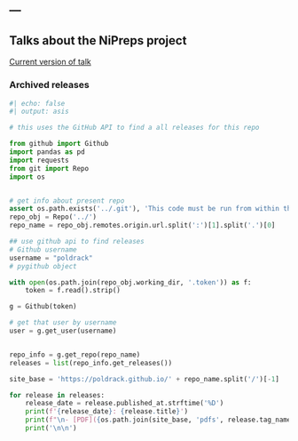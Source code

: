 ---
---

## Talks about the NiPreps project

[Current version of talk](talk/)

### Archived releases

```python

#| echo: false
#| output: asis

# this uses the GitHub API to find a all releases for this repo

from github import Github
import pandas as pd
import requests
from git import Repo
import os


# get info about present repo
assert os.path.exists('../.git'), 'This code must be run from within the site subdirectory'
repo_obj = Repo('../')
repo_name = repo_obj.remotes.origin.url.split(':')[1].split('.')[0]

## use github api to find releases
# Github username
username = "poldrack"
# pygithub object

with open(os.path.join(repo_obj.working_dir, '.token')) as f:
    token = f.read().strip()

g = Github(token)

# get that user by username
user = g.get_user(username)


repo_info = g.get_repo(repo_name)
releases = list(repo_info.get_releases())

site_base = 'https://poldrack.github.io/' + repo_name.split('/')[-1]

for release in releases:
    release_date = release.published_at.strftime('%D')
    print(f'{release_date}: {release.title}')
    print(f"\n- [PDF]({os.path.join(site_base, 'pdfs', release.tag_name + '.pdf')}) [Full release]({release.html_url})")
    print('\n\n')


```

